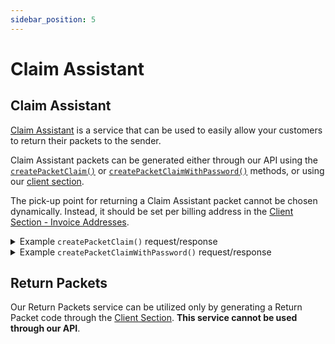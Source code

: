 ```yaml
---
sidebar_position: 5
---
```



# Claim Assistant

## Claim Assistant

[Claim Assistant](../getting-started/available-delivery-services#claim-assistant) is a service that can be used to easily allow your customers to return their packets to the sender.

Claim Assistant packets can be generated either through our API using the [`createPacketClaim()`](../api-reference/api-methods-reference#createpacketclaim) or
[`createPacketClaimWithPassword()`](../api-reference/api-methods-reference#createpacketclaimwithpassword) methods, or using our [client section](https://client.packeta.com/claim-assistant/post).

The pick-up point for returning a Claim Assistant packet cannot be chosen dynamically. Instead, it should be set per billing address in the [Client Section - Invoice Addresses](https://client.packeta.com/en/invoice-addresses/).

<details>
<summary>
Example <code>createPacketClaim()</code> request/response
</summary>
<Tabs>
<TabItem value="rest" label="REST">

```xml
<!--request-->
<createPacketClaim>
    <apiPassword>{{apiPassword}}</apiPassword>
    <claimAttributes>
        <number>claimNumber</number>
        <email>example@packetatest.com</email>
        <value>100.00</value>
        <currency>CZK</currency>
        <eshop>MyEshop</eshop>
        <sendLabelToEmail>false</sendLabelToEmail>
    </claimAttributes>
</createPacketClaim>


<!--response-->
<?xml version="1.0" encoding="utf-8"?>
<response>
    <status>ok</status>
    <result>
        <id>123456789</id>
        <barcode>Z123456789</barcode>
        <barcodeText>Z 123 4567 890</barcodeText>
    </result>
</response>


```

</TabItem>
<TabItem value="soap" label="SOAP">

```xml
<!--request-->
<soapenv:Envelope xmlns:soapenv="http://schemas.xmlsoap.org/soap/envelope/" xmlns:soap="http://www.zasilkovna.cz/api/soap.wsdl2" xmlns:soap1="http://www.zasilkovna.cz/api/soap.wsdl">
   <soapenv:Header/>
   <soapenv:Body>
      <soap:createPacketClaim>
         <apiPassword>{{apiPassword}}</apiPassword>
         <claimAttributes>
            <soap1:number>claimNumber</soap1:number>
            <soap1:email>example@packetatest.com</soap1:email>
            <soap1:phone>+420777777777</soap1:phone>
            <soap1:value>100</soap1:value>
            <soap1:currency>CZK</soap1:currency>
            <soap1:eshop>MyEshop</soap1:eshop>
            <soap1:sendLabelToEmail>false</soap1:sendLabelToEmail>
         </claimAttributes>
      </soap:createPacketClaim>
   </soapenv:Body>
</soapenv:Envelope>


<!--response-->
<SOAP-ENV:Envelope xmlns:SOAP-ENV="http://schemas.xmlsoap.org/soap/envelope/" xmlns:ns1="http://www.zasilkovna.cz/api/soap.wsdl">
   <SOAP-ENV:Body>
      <ns1:createPacketClaimResponse>
         <createPacketClaimResult>
            <ns1:id>1234567890</ns1:id>
            <ns1:barcode>Z1234567890</ns1:barcode>
            <ns1:barcodeText>Z 123 4567 890</ns1:barcodeText>
         </createPacketClaimResult>
      </ns1:createPacketClaimResponse>
   </SOAP-ENV:Body>
</SOAP-ENV:Envelope>


```

</TabItem>
<TabItem value="php" label="PHP">

```php
<?php

$apiPassword = 'apiPassword';

$claimAttributes = [
    'number' => '20220513001',
    'email' => 'example@packetatest.com',
    'value' => '100',
    'currency' => 'CZK',
    'eshop' => 'MyEshop',
    'sendEmailToCustomer' => false,
];

try {
    $client = new SoapClient("https://www.zasilkovna.cz/api/soap.wsdl");
    $result = $client->createPacketClaim($apiPassword, $claimAttributes);

    var_dump($result);
}
catch (SoapFault $e){
    echo $e->getMessage();

    if (isset($e->detail->PacketAttributesFault)) {
        var_dump($e->detail->PacketAttributesFault->attributes->fault);
    } elseif(isset($e->detail->IncorrectApiPasswordFault)) {
        var_dump('Incorrect API password.');
    }
}


```

</TabItem>
<TabItem value="csharp" label="C#">

```csharp
using System;
using System.ServiceModel;
using System.Threading.Tasks;
using PacketaService;

namespace PacketaClientExample
{
    class Program
    {
        static async Task Main(string[] args)
        {
             BasicHttpsBinding binding = new BasicHttpsBinding();
            EndpointAddress endpointAddress = new EndpointAddress("https://www.zasilkovna.cz/api/soap");

            const string apiPassword = "apiPassword";
            ClaimAttributes claimAttributes = new ClaimAttributes
            {
                phone = "+48698183000",
                email = "example@packetatest.com",
                value = 500,
                eshop = "MyEshop",
                number = "orderNumber",
                currency = "CZK",
                sendLabelToEmail = false
            };

            PacketaClient client = new PacketaClient(binding, endpointAddress);
            try
            {
                createPacketClaimResponse response = await client.createPacketClaimAsync(new createPacketClaimRequest(apiPassword, claimAttributes));

                //Process response
                Console.WriteLine(response.createPacketClaimResult.id);
            }
            catch (Exception e)
            {
                Console.WriteLine(e.Message);
            }
        }
    }
}
```

</TabItem>
<TabItem value="js" label="Node.js">

```js
import { Builder, Parser } from "xml2js"

const requestBody = {
    createPacketClaim: {
        apiPassword: "",
        claimAttributes: {
            number: "claimNumber",
            phone: "+420777777777",
            email: "example@packetatest.com",
            value: 100,
            currency: "CZK",
            eshop: "MyEshop",
            sendEmailToCustomer: false     
        }
    }
}

try {
    const response = await fetch(
        "https://www.zasilkovna.cz/api/rest",
        {
            method: "POST",
            body: new Builder().buildObject(requestBody)
        }
    );

    const responseBody = await new Parser({ explicitArray: false }).parseStringPromise(await response.text());

    //process response
    console.dir({body: responseBody, status: response.status}, {depth: null});
}
catch (exception) {
    console.log(exception);
}
```

</TabItem>
</Tabs>
</details>

<details>
<summary>
Example <code>createPacketClaimWithPassword()</code> request/response
</summary>
<Tabs>
<TabItem value="rest" label="REST">

```xml
<!--request-->
<createPacketClaimWithPassword>
    <apiPassword>{{apiPassword}}</apiPassword>
    <claimWithPasswordAttributes>
        <number>claimNumber</number>
        <email>example@packetatest.com</email>
        <soap1:phone>+420777777777</soap1:phone>
        <value>100.00</value>
        <currency>CZK</currency>
        <eshop>MyEshop</eshop>
        <consignCountry>CZ</consignCountry>
        <sendEmailToCustomer>false</sendEmailToCustomer>
    </claimWithPasswordAttributes>
</createPacketClaimWithPassword>


<!--response-->
<?xml version="1.0" encoding="utf-8"?>
<response>
    <status>ok</status>
    <result>
        <id>1234567890</id>
        <barcode>Z1234567890</barcode>
        <barcodeText>Z 123 4567 890</barcodeText>
        <password>P186A9</password>
    </result>
</response>


```

</TabItem>
<TabItem value="soap" label="SOAP">

```xml

<!--request-->
<soapenv:Envelope xmlns:soapenv="http://schemas.xmlsoap.org/soap/envelope/" xmlns:soap="http://www.zasilkovna.cz/api/soap.wsdl2" xmlns:soap1="http://www.zasilkovna.cz/api/soap.wsdl">
   <soapenv:Header/>
   <soapenv:Body>
      <soap:createPacketClaimWithPassword>
         <apiPassword>{{apiPassword}}</apiPassword>
         <claimWithPasswordAttributes>
            <soap1:number>claimNumber</soap1:number>
            <soap1:email>test@packetatest.com</soap1:email>
            <soap1:phone>+420777777777</soap1:phone>
            <soap1:value>100</soap1:value>
            <soap1:currency>CZK</soap1:currency>
            <soap1:eshop>MyEshop</soap1:eshop>
            <soap1:sendEmailToCustomer>false</soap1:sendEmailToCustomer>
         </claimWithPasswordAttributes>
      </soap:createPacketClaimWithPassword>
   </soapenv:Body>
</soapenv:Envelope>


<!--response-->
<?xml version="1.0" encoding="utf-8"?>
<SOAP-ENV:Envelope xmlns:SOAP-ENV="http://schemas.xmlsoap.org/soap/envelope/" xmlns:ns1="http://www.zasilkovna.cz/api/soap.wsdl">
   <SOAP-ENV:Body>
      <ns1:createPacketClaimWithPasswordResponse>
         <createPacketClaimWithPasswordResult>
            <ns1:id>1234567890</ns1:id>
            <ns1:barcode>Z1234567890</ns1:barcode>
            <ns1:barcodeText>Z 123 4567 890</ns1:barcodeText>
            <ns1:password>P186A9</ns1:password>
         </createPacketClaimWithPasswordResult>
      </ns1:createPacketClaimWithPasswordResponse>
   </SOAP-ENV:Body>
</SOAP-ENV:Envelope>


```

</TabItem>
<TabItem value="php" label="PHP">

```php

<?php

$apiPassword = 'apiPassword';

$claimAttributes = [
    'number' => '20220513001',
    'email' => 'test@packetatest.com',
    'phone' => '603603603',
    'value' => '100',
    'currency' => 'CZK',
    'eshop' => 'my-eshop.com',
    'consignCountry' => 'CZ',
    'sendEmailToCustomer' => false,
];

try {
    $client = new SoapClient("https://www.zasilkovna.cz/api/soap.wsdl");
    $result = $client->createPacketClaimWithPassword($apiPassword, $claimAttributes);

    var_dump($result);
}
catch (SoapFault $e){
    echo $e->getMessage();

    if (isset($e->detail->PacketAttributesFault)) {
        var_dump($e->detail->PacketAttributesFault->attributes->fault);
    } elseif(isset($e->detail->IncorrectApiPasswordFault)) {
        var_dump('Incorrect API password.');
    }
}


```

</TabItem>
<TabItem value="csharp" label="C#">

```csharp
using System;
using System.ServiceModel;
using System.Threading.Tasks;
using PacketaService;

namespace PacketaClientExample
{
    class Program
    {
        static async Task Main(string[] args)
        {
           BasicHttpsBinding binding = new BasicHttpsBinding();
            EndpointAddress endpointAddress = new EndpointAddress("https://www.zasilkovna.cz/api/soap");

            const string apiPassword = "apiPassword";
            ClaimWithPasswordAttributes claimAttributes = new ClaimWithPasswordAttributes
            {
                phone = "+48698183000",
                email = "test@packetatest.cz",
                value = 100,
                eshop = "MyEshop",
                number = "orderNumber",
                currency = "CZK",
                sendEmailToCustomer = false
            };

            PacketaClient client = new PacketaClient(binding, endpointAddress);
            try
            {
                createPacketClaimWithPasswordResponse response = await client.createPacketClaimWithPasswordAsync(new createPacketClaimWithPasswordRequest(apiPassword, claimAttributes));

                //Process response
                Console.WriteLine(response.createPacketClaimWithPasswordResult.id);
                Console.WriteLine(response.createPacketClaimWithPasswordResult.password);
            }
            catch (Exception e)
            {
                Console.WriteLine(e.Message);
            } 
        }
    }
}
```

</TabItem>
<TabItem value="js" label="Node.js">

```js
import { Builder, Parser } from "xml2js"

const requestBody = {
    createPacketClaimWithPassword: {
        apiPassword: "apiPassword",
        claimWithPasswordAttributes: {
            number: "claimNumber",
            phone: "+420777777777",
            email: "test@test.com",
            value: 100,
            currency: "CZK",
            eshop: "MyEshop",
            consignCountry: "cz", 
            sendEmailToCustomer: false     
        }
    }
}

try {
    const response = await fetch(
        "https://www.zasilkovna.cz/api/rest",
        {
            method: "POST",
            body: new Builder().buildObject(requestBody)
        }
    );

    const responseBody = await new Parser({ explicitArray: false }).parseStringPromise(await response.text());

    //process response
    console.dir({body: responseBody, status: response.status}, {depth: null});
}
catch (exception) {
    console.log(exception);
}
```

</TabItem>
</Tabs>
</details>

## Return Packets

Our Return Packets service can be utilized only by generating a Return Packet code through the [Client Section](https://client.packeta.com/cs/eshop-identifiers/edit).
**This service cannot be used through our API**.
